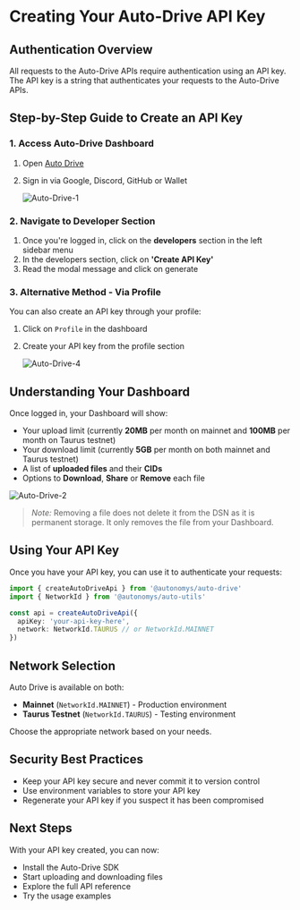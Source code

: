 # Creating Your Auto-Drive API Key

## Authentication Overview

All requests to the Auto-Drive APIs require authentication using an API key. The API key is a string that authenticates your requests to the Auto-Drive APIs.

## Step-by-Step Guide to Create an API Key

### 1. Access Auto-Drive Dashboard

1. Open [Auto Drive](https://ai3.storage/)
2. Sign in via Google, Discord, GitHub or Wallet

   ![Auto-Drive-1](/developers/Auto-Drive-1.png)

### 2. Navigate to Developer Section

1. Once you're logged in, click on the **developers** section in the left sidebar menu
2. In the developers section, click on **'Create API Key'**
3. Read the modal message and click on generate

### 3. Alternative Method - Via Profile

You can also create an API key through your profile:

1. Click on `Profile` in the dashboard
2. Create your API key from the profile section

   ![Auto-Drive-4](/developers/Auto-Drive-4.png)

## Understanding Your Dashboard

Once logged in, your Dashboard will show:

- Your upload limit (currently **20MB** per month on mainnet and **100MB** per month on Taurus testnet)  
- Your download limit (currently **5GB** per month on both mainnet and Taurus testnet)  
- A list of **uploaded files** and their **CIDs**
- Options to **Download**, **Share** or **Remove** each file

![Auto-Drive-2](/developers/Auto-Drive-2.png)

> *Note:* Removing a file does not delete it from the DSN as it is permanent storage. It only removes the file from your Dashboard.

## Using Your API Key

Once you have your API key, you can use it to authenticate your requests:

```typescript
import { createAutoDriveApi } from '@autonomys/auto-drive'
import { NetworkId } from '@autonomys/auto-utils'

const api = createAutoDriveApi({
  apiKey: 'your-api-key-here',
  network: NetworkId.TAURUS // or NetworkId.MAINNET
})
```

## Network Selection

Auto Drive is available on both:
- **Mainnet** (`NetworkId.MAINNET`) - Production environment
- **Taurus Testnet** (`NetworkId.TAURUS`) - Testing environment

Choose the appropriate network based on your needs.

## Security Best Practices

- Keep your API key secure and never commit it to version control
- Use environment variables to store your API key
- Regenerate your API key if you suspect it has been compromised

## Next Steps

With your API key created, you can now:
- Install the Auto-Drive SDK
- Start uploading and downloading files
- Explore the full API reference
- Try the usage examples